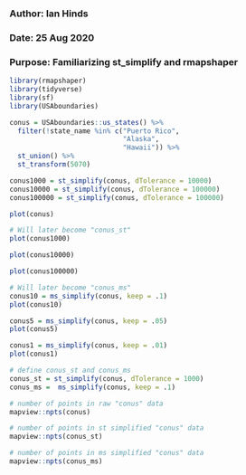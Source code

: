 ### Author: Ian Hinds
### Date: 25 Aug 2020
### Purpose: Familiarizing st_simplify and rmapshaper

```r
library(rmapshaper)
library(tidyverse)
library(sf)
library(USAboundaries)
```
```r
conus = USAboundaries::us_states() %>%
  filter(!state_name %in% c("Puerto Rico", 
                            "Alaska",
                            "Hawaii")) %>%
  st_union() %>%
  st_transform(5070)

conus1000 = st_simplify(conus, dTolerance = 10000)
conus10000 = st_simplify(conus, dTolerance = 100000)
conus100000 = st_simplify(conus, dTolerance = 100000)

plot(conus)

# Will later become "conus_st"
plot(conus1000)

plot(conus10000)
```


```r
plot(conus100000)

```

```r
# Will later become "conus_ms"
conus10 = ms_simplify(conus, keep = .1)
plot(conus10)
```
```r
conus5 = ms_simplify(conus, keep = .05)
plot(conus5)
```
```r
conus1 = ms_simplify(conus, keep = .01)
plot(conus1)
```

```r
# define conus_st and conus_ms
conus_st = st_simplify(conus, dTolerance = 1000)
conus_ms =  ms_simplify(conus, keep = .1)

# number of points in raw "conus" data
mapview::npts(conus)

# number of points in st simplified "conus" data
mapview::npts(conus_st)

# number of points in ms simplified "conus" data
mapview::npts(conus_ms)
```
```r
```

